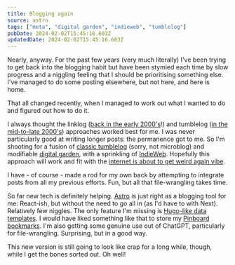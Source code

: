 ```yaml
---
title: Blogging again
source: astro
tags: ["meta", "digital garden", "indieweb", "tumblelog"]
pubDate: 2024-02-02T15:45:16.603Z
updatedDate: 2024-02-02T15:45:16.603Z
---
```


Nearly, anyway. For the past few years (very much literally) I've been trying to get back into the blogging habit but have been stymied each time by slow progress and a niggling feeling that I should be prioritising something else. I've managed to do some posting elsewhere, but not here, and here is home.

That all changed recently, when I managed to work out what I wanted to do and figured out how to do it.

I always thought the linklog ([back in the early 2000's](http://web.archive.org/web/20020324043042/http://anglepoised.com/)!) and tumblelog ([in the mid-to-late 2000's](http://web.archive.org/web/20071017033609/https://stream.anglepoised.com/)) approaches worked best for me. I was never particularly good at writing longer posts: the permanence got to me.
So I'm shooting for a fusion of [classic tumblelog](https://anarchaia.org/) (sorry, not microblog) and modifiable [digital garden](https://maggieappleton.com/garden-history), with a sprinkling of [IndieWeb](https://indieweb.org/). Hopefully this approach will work and fit with the [internet is about to get weird again vibe](https://www.rollingstone.com/culture/culture-commentary/internet-future-about-to-get-weird-1234938403/).

I have - of course - made a rod for my own back by attempting to integrate posts from all my previous efforts. Fun, but all that file-wrangling takes time.

So far new tech is definitely helping. [Astro](https://astro.build/) is just right as a blogging tool for me: React-ish, but without the need to go all in (as I'd have to with Next). Relatively few niggles. The only feature I'm missing is [Hugo-like data templates](https://gohugo.io/templates/data-templates/). I would have liked something like that to store my [Pinboard bookmarks](https://pinboard.in/u:anglepoised/). I'm also getting some genuine use out of ChatGPT, particularly for file-wrangling. Surprising, but in a good way.

This new version is still going to look like crap for a long while, though, while I get the bones sorted out. Oh well!
